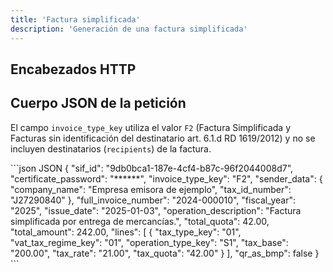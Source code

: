 ```yaml
---
title: 'Factura simplificada'
description: 'Generación de una factura simplificada'
---
```



## Encabezados HTTP

<ClientDefaultHeaders />

## Cuerpo JSON de la petición

El campo `invoice_type_key` utiliza el valor `F2` (Factura Simplificada y Facturas sin identificación del destinatario art. 6.1.d RD 1619/2012) y no se incluyen destinatarios (`recipients`) de la factura.

<CodeGroup>
```json JSON
{
  "sif_id": "9db0bca1-187e-4cf4-b87c-96f2044008d7",
  "certificate_password": "******",
  "invoice_type_key": "F2",
  "sender_data": {
    "company_name": "Empresa emisora de ejemplo",
    "tax_id_number": "J27290840"
  },
  "full_invoice_number": "2024-000010",
  "fiscal_year": "2025",
  "issue_date": "2025-01-03",
  "operation_description": "Factura simplificada por entrega de mercancías.",
  "total_quota": 42.00,
  "total_amount": 242.00,
  "lines": [
    {
      "tax_type_key": "01",
      "vat_tax_regime_key": "01",
      "operation_type_key": "S1",
      "tax_base": "200.00",
      "tax_rate": "21.00",
      "tax_quota": "42.00"
    }
  ],
  "qr_as_bmp": false
}
```
</CodeGroup>
